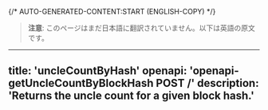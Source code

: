 {/* AUTO-GENERATED-CONTENT:START (ENGLISH-COPY) */}
> **注意**: このページはまだ日本語に翻訳されていません。以下は英語の原文です。

---
title: 'uncleCountByHash'
openapi: 'openapi-getUncleCountByBlockHash POST /'
description: 'Returns the uncle count for a given block hash.'
---